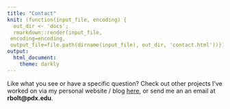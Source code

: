 ```yaml
---
title: "Contact"
knit: (function(input_file, encoding) {
  out_dir <- 'docs';
  rmarkdown::render(input_file,
 encoding=encoding,
 output_file=file.path(dirname(input_file), out_dir, 'contact.html'))})
output:
  html_document:
    theme: darkly
---
```


Like what you see or have a specific question? Check out other projects I've worked on via my personal website / blog [here](https://rbolt.netlify.app/), or send me an an email at **rbolt@pdx.edu**.